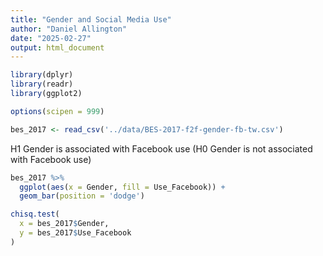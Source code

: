 ```yaml
---
title: "Gender and Social Media Use"
author: "Daniel Allington"
date: "2025-02-27"
output: html_document
---
```


```r
library(dplyr)
library(readr)
library(ggplot2)

options(scipen = 999)

bes_2017 <- read_csv('../data/BES-2017-f2f-gender-fb-tw.csv')
```

H1 Gender is associated with Facebook use
(H0 Gender is not associated with Facebook use)

```r
bes_2017 %>%
  ggplot(aes(x = Gender, fill = Use_Facebook)) +
  geom_bar(position = 'dodge')
```

```r
chisq.test(
  x = bes_2017$Gender,
  y = bes_2017$Use_Facebook
)
```
